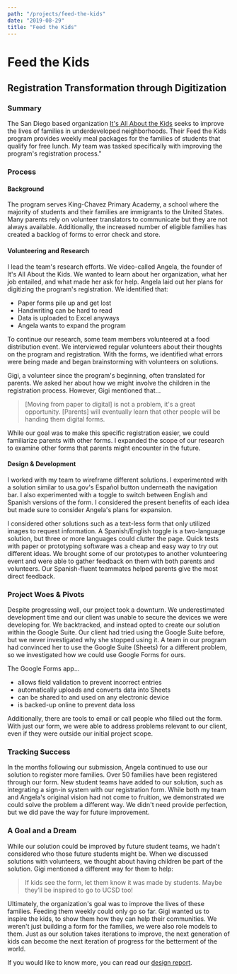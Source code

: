 ```yaml
---
path: "/projects/feed-the-kids"
date: "2019-08-29"
title: "Feed the Kids"
---
```


# Feed the Kids
## Registration Transformation through Digitization

### Summary
The San Diego based organization 
[It's All About the Kids](https://www.itsallaboutthekids.org/)
seeks to improve the lives of families in underdeveloped neighborhoods. 
Their Feed the Kids program provides weekly meal packages for the families 
of students that qualify for free lunch. My team was tasked specifically
with improving the program's registration process."

### Process
#### Background
The program serves King-Chavez Primary Academy, a school where the
majority of students and their families are immigrants to the United
States. Many parents rely on volunteer translators to communicate but they
are not always available. Additionally, the increased number of eligible
families has created a backlog of forms to error check and store.


#### Volunteering and Research
I lead the team's research efforts. We video-called Angela, the founder
of It's All About the Kids. We wanted to learn about her organization,
what her job entailed, and what made her ask for help. Angela laid out her
plans for digitizing the program's registration. We identified that:

- Paper forms pile up and get lost
- Handwriting can be hard to read
- Data is uploaded to Excel anyways
- Angela wants to expand the program

To continue our research, some team members volunteered at a food
distribution event. We interviewed regular volunteers about their thoughts
on the program and registration. With the forms, we identified what
errors were being made and began brainstorming with volunteers on
solutions.

Gigi, a volunteer since the program's beginning, often translated for
parents. We asked her about how we might involve the children in the
registration process. However, Gigi mentioned that...
    
> [Moving from paper to digital] is not a problem, it's a great opportunity.
> [Parents] will eventually learn that other people will be handing them 
> digital forms.

While our goal was to make this specific registration easier,
we could familiarize parents with other forms. I
expanded the scope of our research to examine other forms that parents
might encounter in the future.

#### Design & Development
I worked with my team to wireframe different solutions. I experimented
with a solution similar to usa.gov's Español button underneath the
navigation bar. I also experimented with a toggle to switch between
English and Spanish versions of the form. I considered the present
benefits of each idea but made sure to consider Angela's plans for
expansion.

I considered other solutions such as a text-less form that only utilized
images to request information. A Spanish/English toggle is a two-language
solution, but three or more languages could clutter the page. Quick tests
with paper or prototyping software was a cheap and easy way to try out
different ideas. We brought some of our prototypes to another volunteering
event and were able to gather feedback on them with both parents and
volunteers. Our Spanish-fluent teammates helped parents give the most
direct feedback.

### Project Woes & Pivots
Despite progressing well, our project took a downturn. We underestimated
development time and our client was unable to secure the devices we were
developing for. We backtracked, and instead opted to create our solution
within the Google Suite. Our client had tried using the Google Suite
before, but we never investigated why she stopped using it. A team in our
program had convinced her to use the Google Suite (Sheets) for a different
problem, so we investigated how we could use Google Forms for ours.

The Google Forms app...
- allows field validation to prevent incorrect entries
- automatically uploads and converts data into Sheets
- can be shared to and used on any electronic device
- is backed-up online to prevent data loss

Additionally, there are tools to email or call people who filled out the
form. With just our form, we were able to address problems relevant to our
client, even if they were outside our initial project scope.
 
### Tracking Success
  
In the months following our submission, Angela continued to use our
solution to register more families. Over 50 families have been registered
through our form. New student teams have added to our solution, such as
integrating a sign-in system with our registration form. While both my
team and Angela's original vision had not come to fruition, we
demonstrated we could solve the problem a different way. We didn't need
provide perfection, but we did pave the way for future improvement.

### A Goal and a Dream
While our solution could be improved by future student teams, we hadn't
considered who those future students might be. When we discussed solutions
with volunteers, we thought about having children be part of the solution.
Gigi mentioned a different way for them to help:
  
> If kids see the form, let them know it was made by students.
> Maybe they’ll be inspired to go to UCSD too!
  
Ultimately, the organization's goal was to improve the lives of these
families. Feeding them weekly could only go so far. Gigi wanted us to
inspire the kids, to show them how they can help their communities. We
weren't just building a form for the families, we were also role models to
them. Just as our solution takes iterations to improve, the next
generation of kids can become the next iteration of progress for the
betterment of the world.

If you would like to know more, you can read our 
[design report](https://docs.google.com/document/d/1_nxxMe7LFWhmZWHQ_tmVB7uVhAREKRUb8F5IZy8tOlg/edit?usp=sharing).